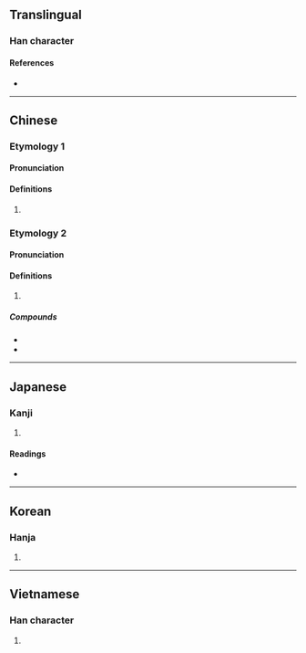 {{character info/new}}
{{also|泷|滝}}
==Translingual==
{{Han simplified forms|瀧|滝|泷}}

===Han character===
{{Han char|rn=85|rad=水|as=16|sn=19|four=31111|canj=EYBP|ids=⿰氵龍}}

====References====
* {{Han ref|kx=0660.190|dkj=18671|dj=1070.120|hdz=31784.170|uh=7027|ud=28711|bh=F25D|bd=62045}}

----

==Chinese==
{{zh-forms|s=泷}}

===Etymology 1===

====Pronunciation====
{{zh-pron
|m=lóng
|c=long4,lung4
|h=pfs=
|md=
|mn=
|w=
|mc=
|oc=
|cat=v,a
}}
{{attn|ltc}}{{attn|och|Middle+Old Chinese needs to be distributed}}

====Definitions====
{{zh-hanzi}}

# {{zh-only|瀧瀧}}

===Etymology 2===

====Pronunciation====
{{zh-pron
|m=shuāng
|c=soeng1
|w=
|mc=
|oc=
|cat=pn
}}

====Definitions====
{{zh-hanzi}}

# {{zh-only|瀧水}}

=====Compounds=====
* {{zh-l|瀧水}}
* {{zh-l|瀧岡}}

----

==Japanese==

===Kanji===
{{ja-kanji|grade=|rs=水16}}

# {{defn|lang=ja|sort=水16}}

====Readings====
* {{ja-readings|goon=ろう<ろう|kanon=ろう<らう|kun=たき}}

----

==Korean==

===Hanja===
{{ko-hanja|hangeul=[[룡]]>[[용]]|eumhun=|rv=ryong>yong|mr=ryong>yong|y=lyong>yong}}

# {{defn|lang=ko|sort=水16}}

----

==Vietnamese==

===Han character===
{{vi-hantu|[[rông]], [[rồng]], [[sông]], [[lung]], [[sang]], [[tình]], [[tịnh]]|rs=水16}}

# {{defn|lang=vi|sort=水16}}